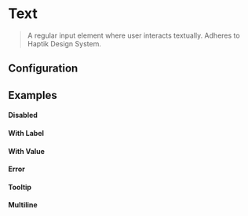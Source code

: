 
# Text

> A regular input element where user interacts textually. Adheres to Haptik Design System.

<div
  style={{
    display: "grid",
    gridTemplateColumns: "50% 48%",
    gridColumnGap: "15px",
    marginTop: "3rem"
  }}
>

<CodeBlock title="Themed Text Input">
  <Text themed label="Label" onChange={console.log} />
</CodeBlock>

<CodeBlock title="Default Text Input">
  <Text label="Demo Label" value={"Demo Value"} onChange={console.log} />
</CodeBlock>

</div>

<div style={{ marginBottom: 30, marginTop: 30, border: "1px solid #d5d5d5" }} />

## Configuration

<ConfigBlock of={Text} />

## Examples

#### Disabled

<div
  style={{
    display: "grid",
    gridTemplateColumns: "50% 48%",
    gridColumnGap: "15px",
  }}
>

<CodeBlock title="Themed">
  <Text themed disabled />
</CodeBlock>

<CodeBlock title="Default">
  <Text value={""} onChange={console.log} disabled />
</CodeBlock>

</div>

<div style={{ marginBottom: 30, marginTop: 30, border: "1px solid #d5d5d5" }} />

#### With Label

<div
  style={{
    display: "grid",
    gridTemplateColumns: "50% 48%",
    gridColumnGap: "15px",
  }}
>

<CodeBlock title="Themed">
  <Text themed onChange={console.log} label="Label Swag! 😎" />
</CodeBlock>

<CodeBlock title="Default">
  <Text label="Demo Label" onChange={console.log} />
</CodeBlock>

</div>

<div style={{ marginBottom: 30, marginTop: 30, border: "1px solid #d5d5d5" }} />

#### With Value

<div
  style={{
    display: "grid",
    gridTemplateColumns: "50% 48%",
    gridColumnGap: "15px",
  }}
>

<CodeBlock title="Themed">
  <Text themed onChange={console.log} value="Value Swag!" />
</CodeBlock>

<CodeBlock title="Default">
  <Text value={"Demo Value"} onChange={console.log} />
</CodeBlock>

</div>

<div style={{ marginBottom: 30, marginTop: 30, border: "1px solid #d5d5d5" }} />

#### Error

<div
  style={{
    display: "grid",
    gridTemplateColumns: "50% 48%",
    gridColumnGap: "15px",
  }}
>

<CodeBlock title="Themed">
  <Text themed onChange={console.log} label="Oh no!" error="Error Swag!" />
</CodeBlock>

<CodeBlock title="Default">
  <Text
    label="Demo Label"
    error={"This is a demo error"}
    onChange={console.log}
  />
</CodeBlock>

</div>

<div style={{ marginBottom: 30, marginTop: 30, border: "1px solid #d5d5d5" }} />

#### Tooltip

<div
  style={{
    display: "grid",
    gridTemplateColumns: "50% 48%",
    gridColumnGap: "15px",
  }}
>
<CodeBlock title="Themed">
  <Text themed tooltip="Awesome tooltip swag!" label="Label" onChange={console.log} />
</CodeBlock>

<CodeBlock title="Default">
  <Text
    prefixClassName="test"
    label="Demo Label"
    value={"Demo Value"}
    onChange={console.log}
    tooltip={"This is a demo tooltip"}
  />
</CodeBlock>

</div>

<div style={{ marginBottom: 30, marginTop: 30, border: "1px solid #d5d5d5" }} />

#### Multiline

<div
  style={{
    display: "grid",
    gridTemplateColumns: "50% 48%",
    gridColumnGap: "15px",
  }}
>

<CodeBlock title="Themed">
  <Text
    themed
    onChange={console.log}
    multiline
    placeholder="I can go long, but will look cooler"
  />
</CodeBlock>

<CodeBlock title="Default">
  <Text onChange={console.log} multiline placeholder="I can go long too" />
</CodeBlock>

</div>
